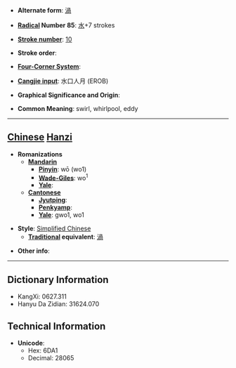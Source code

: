 * '''Alternate form''': [[渦]]

* '''[[Wiktionary:Chinese radical index| Radical]] Number 85''': [[Wiktionary:Chinese radical index 水|水]]+7 strokes

* '''[[Wiktionary:Chinese total strokes index|Stroke number]]''': [[Wiktionary:Chinese total strokes index 10|10]]

* '''Stroke order''': 

* '''[[Wiktionary:Chinese four corner index|Four-Corner System]]''': 

* '''[[Wiktionary:Chinese Cangjie index|Cangjie input]]''': 水口人月 (EROB)

* '''Graphical Significance and Origin''': 

* '''Common Meaning''': swirl, whirlpool, eddy

----

== [[Chinese]] [[Hanzi]] ==

* '''Romanizations'''
** '''[[Mandarin]]'''
*** '''[[Pinyin]]''': wō (wo1)
*** '''[[Wade-Giles]]''': wo<sup>1</sup>
*** '''[[Yale]]''': 
** '''[[Cantonese]]'''
*** '''[[Jyutping]]''':
*** '''[[Penkyamp]]''': 
*** '''[[Yale]]''': gwo1, wo1

* '''Style''': [[Simplified Chinese]] 
** '''[[Traditional Chinese|Traditional]] equivalent''': [[渦]]

* '''Other info''': 

----

== Dictionary Information ==

* KangXi: 0627.311
* Hanyu Da Zidian: 31624.070

== Technical Information ==

* '''Unicode''':
** Hex: 6DA1
** Decimal: 28065